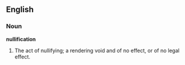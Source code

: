 ==English==

===Noun===

'''nullification'''

#The act of nullifying; a rendering void and of no effect, or of no legal effect.